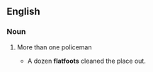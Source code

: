 ==English==
===Noun===
{{plural of|flatfoot}}

# {{slang|dated}} More than one policeman
#* A dozen '''flatfoots''' cleaned the place out.